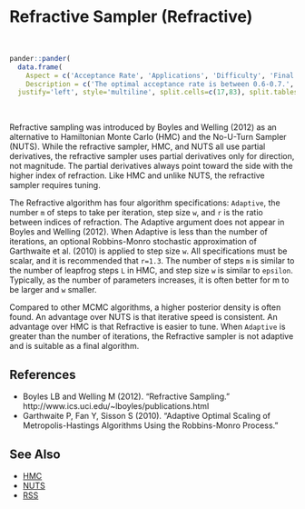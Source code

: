 # Refractive Sampler (<a name='refractive'>Refractive</a>)

<br>
```r
pander::pander(
  data.frame(
    Aspect = c('Acceptance Rate', 'Applications', 'Difficulty', 'Final Algorithm?', 'Proposal'),
    Description = c('The optimal acceptance rate is between 0.6-0.7.', 'This is a widely applicable, general-purpose algorithm.','This algorithm is moderately difficult because it requires tuning of the number of steps, as well as the step size. However, the step size may be tuned automatically with the adaptive version, leaving only the number of steps to be tuned by the user.','Yes, if non-adaptive, or no if adaptive.', 'Multivariate.')),
  justify='left', style='multiline', split.cells=c(17,83), split.tables=Inf)
```

<br>

Refractive sampling was introduced by Boyles and Welling (2012) as an alternative to Hamiltonian Monte Carlo (HMC) and the No-U-Turn Sampler (NUTS). While the refractive sampler, HMC, and NUTS all use partial derivatives, the refractive sampler uses partial derivatives only for direction, not magnitude. The partial derivatives always point toward the side with the higher index of refraction. Like HMC and unlike NUTS, the refractive sampler requires tuning.

The Refractive algorithm has four algorithm specifications: `Adaptive`, the number `m` of steps to take per iteration, step size `w`, and `r` is the ratio between indices of refraction. The Adaptive argument does not appear in Boyles and Welling (2012). When Adaptive is less than the number of iterations, an optional Robbins-Monro stochastic approximation of Garthwaite et al. (2010) is applied to step size `w`. All specifications must be scalar, and it is recommended that `r=1.3`. The number of steps `m` is similar to the number of leapfrog steps `L` in HMC, and step size `w` is similar to `epsilon`. Typically, as the number of parameters increases, it is often better for m to be larger and `w` smaller.

Compared to other MCMC algorithms, a higher posterior density is often found. An advantage over NUTS is that iterative speed is consistent. An advantage over HMC is that Refractive is easier to tune. When `Adaptive` is greater than the number of iterations, the Refractive sampler is not adaptive and is suitable as a final algorithm.

## References

- Boyles LB and Welling M (2012). "Refractive Sampling." http://www.ics.uci.edu/~lboyles/publications.html
- Garthwaite P, Fan Y, Sisson S (2010). "Adaptive Optimal Scaling of Metropolis-Hastings Algorithms Using the Robbins-Monro Process."

## See Also

- [HMC](#hmc)
- [NUTS](#nuts)
- [RSS](#rss)

